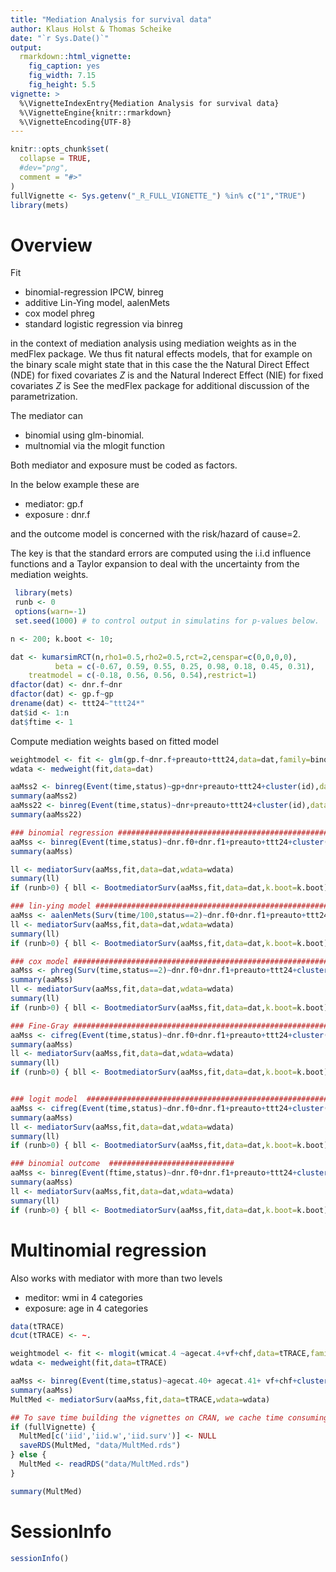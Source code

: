 ```yaml
---
title: "Mediation Analysis for survival data"
author: Klaus Holst & Thomas Scheike
date: "`r Sys.Date()`"
output:
  rmarkdown::html_vignette:
    fig_caption: yes
    fig_width: 7.15
    fig_height: 5.5        
vignette: >
  %\VignetteIndexEntry{Mediation Analysis for survival data}
  %\VignetteEngine{knitr::rmarkdown}
  %\VignetteEncoding{UTF-8}
---
```


```r
knitr::opts_chunk$set(
  collapse = TRUE,
  #dev="png",
  comment = "#>"  
)
fullVignette <- Sys.getenv("_R_FULL_VIGNETTE_") %in% c("1","TRUE")
library(mets)
```

Overview 
========

Fit 

 * binomial-regression IPCW, binreg 
 * additive Lin-Ying model, aalenMets
 * cox model phreg 
 * standard logistic regression via binreg

in the context of mediation analysis using mediation weights as in the medFlex package. 
We thus fit natural effects models, that for example on the binary scale might state
that
\begin{align*}
\mbox{logit}(P(Y(x,M(x^*))=1| Z)  = \beta_0+ \beta_1 x + \beta_1^* x^* + \beta_3^T Z,
\end{align*}
in this case the the Natural Direct Effect (NDE) for fixed covariates $Z$ is 
\begin{align*}
 \mbox{OR}_{1,0|Z}^{NDE} = \frac{\mbox{odds}(Y(1,M(x))|Z)}{\mbox{odds}(Y(0,M(x))|Z)}  = \exp(\beta_1),
\end{align*}
and the Natural Inderect Effect (NIE) for fixed covariates $Z$ is 
\begin{align*}
 \mbox{OR}_{1,0|Z}^{NDE} = \frac{\mbox{odds}(Y(x,M(1))|Z)}{\mbox{odds}(Y(x,M(0))|Z)} = \exp(\beta_2).
\end{align*}
See the medFlex package for additional discussion of the parametrization.


The mediator can 

 * binomial using glm-binomial.
 * multnomial via the mlogit function 

Both mediator and exposure must be coded as factors.

In the below example these are

 * mediator: gp.f
 * exposure : dnr.f

and the outcome model is concerned with the risk/hazard of cause=2. 

The key is that the standard errors are computed using the i.i.d influence
functions and a Taylor expansion to deal with the uncertainty from the
mediation weights. 


```r
 library(mets)
 runb <- 0
 options(warn=-1)
 set.seed(1000) # to control output in simulatins for p-values below.

n <- 200; k.boot <- 10; 

dat <- kumarsimRCT(n,rho1=0.5,rho2=0.5,rct=2,censpar=c(0,0,0,0),
          beta = c(-0.67, 0.59, 0.55, 0.25, 0.98, 0.18, 0.45, 0.31),
    treatmodel = c(-0.18, 0.56, 0.56, 0.54),restrict=1)
dfactor(dat) <- dnr.f~dnr
dfactor(dat) <- gp.f~gp
drename(dat) <- ttt24~"ttt24*"
dat$id <- 1:n
dat$ftime <- 1
```

Compute mediation weights   based on fitted  model 

```r
weightmodel <- fit <- glm(gp.f~dnr.f+preauto+ttt24,data=dat,family=binomial)
wdata <- medweight(fit,data=dat)

aaMss2 <- binreg(Event(time,status)~gp+dnr+preauto+ttt24+cluster(id),data=dat,time=50,cause=2)
summary(aaMss2)
aaMss22 <- binreg(Event(time,status)~dnr+preauto+ttt24+cluster(id),data=dat,time=50,cause=2)
summary(aaMss22)
```


```r
### binomial regression ###########################################################
aaMss <- binreg(Event(time,status)~dnr.f0+dnr.f1+preauto+ttt24+cluster(id),data=wdata,time=50,weights=wdata$weights,cause=2)
summary(aaMss)

ll <- mediatorSurv(aaMss,fit,data=dat,wdata=wdata)
summary(ll)
if (runb>0) { bll <- BootmediatorSurv(aaMss,fit,data=dat,k.boot=k.boot); summary(bll)}

### lin-ying model ################################################################
aaMss <- aalenMets(Surv(time/100,status==2)~dnr.f0+dnr.f1+preauto+ttt24+cluster(id),data=wdata,weights=wdata$weights)
ll <- mediatorSurv(aaMss,fit,data=dat,wdata=wdata)
summary(ll)
if (runb>0) { bll <- BootmediatorSurv(aaMss,fit,data=dat,k.boot=k.boot); summary(bll)}

### cox model ###############################################################################
aaMss <- phreg(Surv(time,status==2)~dnr.f0+dnr.f1+preauto+ttt24+cluster(id),data=wdata,weights=wdata$weights)
summary(aaMss)
ll <- mediatorSurv(aaMss,fit,data=dat,wdata=wdata)
summary(ll)
if (runb>0) { bll <- BootmediatorSurv(aaMss,fit,data=dat,k.boot=k.boot); summary(bll)}

### Fine-Gray #############################################################3
aaMss <- cifreg(Event(time,status)~dnr.f0+dnr.f1+preauto+ttt24+cluster(id),data=wdata,weights=wdata$weights,propodds=NULL,cause=2)
summary(aaMss)
ll <- mediatorSurv(aaMss,fit,data=dat,wdata=wdata)
summary(ll)
if (runb>0) { bll <- BootmediatorSurv(aaMss,fit,data=dat,k.boot=k.boot); summary(bll)}


### logit model  #############################################################3
aaMss <- cifreg(Event(time,status)~dnr.f0+dnr.f1+preauto+ttt24+cluster(id),data=wdata,weights=wdata$weights,cause=2)
summary(aaMss)
ll <- mediatorSurv(aaMss,fit,data=dat,wdata=wdata)
summary(ll)
if (runb>0) { bll <- BootmediatorSurv(aaMss,fit,data=dat,k.boot=k.boot); summary(bll)}

### binomial outcome  ############################
aaMss <- binreg(Event(ftime,status)~dnr.f0+dnr.f1+preauto+ttt24+cluster(id),data=wdata,time=50,weights=wdata$weights,cens.weights=1,cause=2)
summary(aaMss)
ll <- mediatorSurv(aaMss,fit,data=dat,wdata=wdata)
summary(ll)
if (runb>0) { bll <- BootmediatorSurv(aaMss,fit,data=dat,k.boot=k.boot); summary(bll)}
```


Multinomial regression
======================

Also works with mediator with more than two levels

 * meditor: wmi in 4 categories
 * exposure: age in 4 categories

```r
data(tTRACE)
dcut(tTRACE) <- ~. 

weightmodel <- fit <- mlogit(wmicat.4 ~agecat.4+vf+chf,data=tTRACE,family=binomial)
wdata <- medweight(fit,data=tTRACE)

aaMss <- binreg(Event(time,status)~agecat.40+ agecat.41+ vf+chf+cluster(id),data=wdata,time=7,weights=wdata$weights,cause=9)
summary(aaMss)
MultMed <- mediatorSurv(aaMss,fit,data=tTRACE,wdata=wdata)
```

```r
## To save time building the vignettes on CRAN, we cache time consuming computations
if (fullVignette) {
  MultMed[c('iid','iid.w','iid.surv')] <- NULL
  saveRDS(MultMed, "data/MultMed.rds")
} else {
  MultMed <- readRDS("data/MultMed.rds")
}
```

```r
summary(MultMed)
```

SessionInfo
============


```r
sessionInfo()
```
